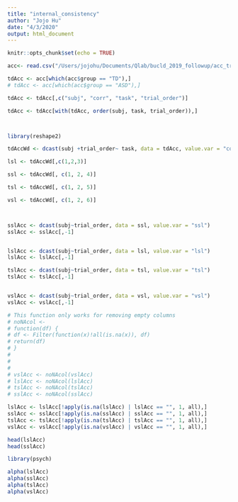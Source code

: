 ```yaml
---
title: "internal_consistency"
author: "Jojo Hu"
date: "4/3/2020"
output: html_document
---
```


```r
knitr::opts_chunk$set(echo = TRUE)
```



```r
acc<- read.csv("/Users/jojohu/Documents/Qlab/bucld_2019_followup/acc_trial.csv")

tdAcc <- acc[which(acc$group == "TD"),]
# tdAcc <- acc[which(acc$group == "ASD"),]

tdAcc <- tdAcc[,c("subj", "corr", "task", "trial_order")]

tdAcc <- tdAcc[with(tdAcc, order(subj, task, trial_order)),]



library(reshape2)

tdAccWd <- dcast(subj +trial_order~ task, data = tdAcc, value.var = "corr")

lsl <- tdAccWd[,c(1,2,3)]

ssl <- tdAccWd[, c(1, 2, 4)]

tsl <- tdAccWd[, c(1, 2, 5)]

vsl <- tdAccWd[, c(1, 2, 6)]



sslAcc <- dcast(subj~trial_order, data = ssl, value.var = "ssl")
sslAcc <- sslAcc[,-1]


lslAcc <- dcast(subj~trial_order, data = lsl, value.var = "lsl")
lslAcc <- lslAcc[,-1]

tslAcc <- dcast(subj~trial_order, data = tsl, value.var = "tsl")
tslAcc <- tslAcc[,-1]


vslAcc <- dcast(subj~trial_order, data = vsl, value.var = "vsl")
vslAcc <- vslAcc[,-1]

# This function only works for removing empty columns
# noNAcol <-
# function(df) {
# df <- Filter(function(x)!all(is.na(x)), df)
# return(df)
# }
# 
# 
# 
# vslAcc <- noNAcol(vslAcc)
# lslAcc <- noNAcol(lslAcc)
# tslAcc <- noNAcol(tslAcc)
# sslAcc <- noNAcol(sslAcc)

lslAcc <- lslAcc[!apply(is.na(lslAcc) | lslAcc == "", 1, all),]
sslAcc <- sslAcc[!apply(is.na(sslAcc) | sslAcc == "", 1, all),]
tslAcc <- tslAcc[!apply(is.na(tslAcc) | tslAcc == "", 1, all),]
vslAcc <- vslAcc[!apply(is.na(vslAcc) | vslAcc == "", 1, all),]

head(lslAcc)
head(sslAcc)

library(psych)

alpha(lslAcc)
alpha(sslAcc)
alpha(tslAcc)
alpha(vslAcc)


```

